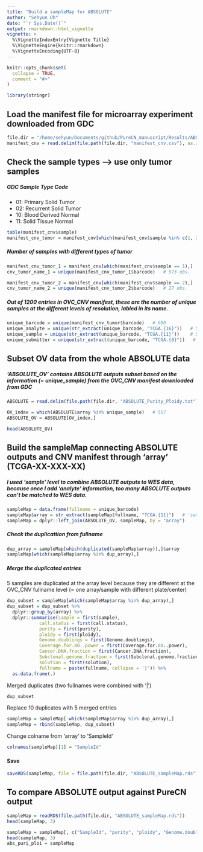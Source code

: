 ```yaml
---
title: "Build a sampleMap for ABSOLUTE"
author: "Sehyun Oh"
date: "`r Sys.Date()`"
output: rmarkdown::html_vignette
vignette: >
  %\VignetteIndexEntry{Vignette Title}
  %\VignetteEngine{knitr::rmarkdown}
  %\VignetteEncoding{UTF-8}
---
```


```r
knitr::opts_chunk$set(
  collapse = TRUE,
  comment = "#>"
)
```

```r
library(stringr)
```

## Load the manifest file for microarray experiment downloaded from GDC
```r
file.dir = "/home/sehyun/Documents/github/PureCN_manuscript/Results/ABSOLUTE/ABSOLUTE_sampleMap"
manifest_cnv = read.delim(file.path(file.dir, "manifest_cnv.csv"), as.is = TRUE)
```

## Check the sample types --> use only tumor samples
##### GDC Sample Type Code
- 01: Primary Solid Tumor   
- 02: Recurrent Solid Tumor   
- 10: Blood Derived Normal   
- 11: Solid Tissue Normal   

```r
table(manifest_cnv$sample)
manifest_cnv_tumor = manifest_cnv[which(manifest_cnv$sample %in% c(1, 2)),]
```

##### Number of samples with different types of tumor
```r
manifest_cnv_tumor_1 = manifest_cnv[which(manifest_cnv$sample == 1),]   # 1146 obs.
cnv_tumor_name_1 = unique(manifest_cnv_tumor_1$barcode)   # 573 obs.

manifest_cnv_tumor_2 = manifest_cnv[which(manifest_cnv$sample == 2),]   # 54 obs.
cnv_tumor_name_2 = unique(manifest_cnv_tumor_2$barcode)   # 27 obs.
```

##### Out of 1200 entries in OVC_CNV manifest, these are the number of unique samples at the different levels of resolution, labled in its name.
```r
unique_barcode = unique(manifest_cnv_tumor$barcode)   # 600
unique_analyte = unique(str_extract(unique_barcode, "TCGA.{16}"))   # 587
unique_sample = unique(str_extract(unique_barcode, "TCGA.{11}"))    # 586
unique_submitter = unique(str_extract(unique_barcode, "TCGA.{8}"))   # 570
```

## Subset OV data from the whole ABSOLUTE data
##### 'ABSOLUTE_OV' contains ABSOLUTE outputs subset based on the information (= unique_sample) from the OVC_CNV manifest downloaded from GDC
```r
ABSOLUTE = read.delim(file.path(file.dir, "ABSOLUTE_Purity_Ploidy.txt"))

OV_index = which(ABSOLUTE$array %in% unique_sample)   # 557
ABSOLUTE_OV = ABSOLUTE[OV_index,]
```

```r
head(ABSOLUTE_OV)
```

## Build the sampleMap connecting ABSOLUTE outputs and CNV manifest through 'array' (TCGA-XX-XXX-XX)
##### I used 'sample' level to combine ABSOLUTE outputs to WES data, because once I add 'analyte' information, too many ABSOLUTE outputs can't be matched to WES data. 
```r
sampleMap = data.frame(fullname = unique_barcode)
sampleMap$array = str_extract(sampleMap$fullname, "TCGA.{11}")   # 'sample' level resolution
sampleMap = dplyr::left_join(ABSOLUTE_OV, sampleMap, by = "array")
```

##### Check the duplicattion from fullname
```r
dup_array = sampleMap[which(duplicated(sampleMap$array)),]$array
sampleMap[which(sampleMap$array %in% dup_array),]
```

##### Merge the duplicated entries
5 samples are duplicated at the array level because they are different at the OVC_CNV fullname level (= one array/sample with different plate/center)   
```r
dup_subset = sampleMap[which(sampleMap$array %in% dup_array),]
dup_subset = dup_subset %>%
  dplyr::group_by(array) %>%
  dplyr::summarise(sample = first(sample),
            call.status = first(call.status),
            purity = first(purity),
            ploidy = first(ploidy),
            Genome.doublings = first(Genome.doublings),
            Coverage.for.80..power = first(Coverage.for.80..power),
            Cancer.DNA.fraction = first(Cancer.DNA.fraction),
            Subclonal.genome.fraction = first(Subclonal.genome.fraction),
            solution = first(solution),
            fullname = paste(fullname, collapse = '|')) %>%
  as.data.frame(.)
```

Merged duplicates (two fullnames were combined with '|')
```r
dup_subset
```

Replace 10 duplicates with 5 merged entries
```r
sampleMap = sampleMap[-which(sampleMap$array %in% dup_array),]
sampleMap = rbind(sampleMap, dup_subset)
```

Change colname from 'array' to 'SampleId'
```r
colnames(sampleMap)[1] = "SampleId"
```

#### Save 
```r
saveRDS(sampleMap, file = file.path(file.dir, "ABSOLUTE_sampleMap.rds"))
```

## To compare ABSOLUTE output against PureCN output
```r
sampleMap = readRDS(file.path(file.dir, "ABSOLUTE_sampleMap.rds"))
head(sampleMap, 3)
```

```r
sampleMap = sampleMap[, c("SampleId", "purity", "ploidy", "Genome.doublings", "Subclonal.genome.fraction", "fullname")]
head(sampleMap, 3)
abs_puri_ploi = sampleMap
```

